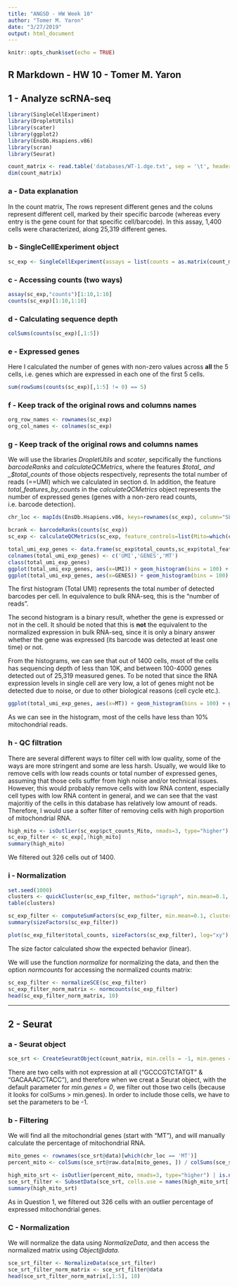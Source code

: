 ```yaml
---
title: "ANGSD - HW Week 10"
author: "Tomer M. Yaron"
date: "3/27/2019"
output: html_document
---
```


```r
knitr::opts_chunk$set(echo = TRUE)
```

## R Markdown - HW 10 - Tomer M. Yaron

## 1 - Analyze scRNA-seq

```r

library(SingleCellExperiment)
library(DropletUtils)
library(scater)
library(ggplot2)
library(EnsDb.Hsapiens.v86)
library(scran)
library(Seurat)

count_matrix <- read.table('databases/WT-1.dge.txt', sep = '\t', header = TRUE, row.names = 1)
dim(count_matrix)

```

### a - Data explanation

In the count matrix, The rows represent different genes and the coluns represent different cell, marked by their specific barcode (whereas every entry is the gene count for that specific cell/barcode). In this assay, 1,400 cells were characterized, along 25,319 different genes.

### b - SingleCellExperiment object

```r

sc_exp <- SingleCellExperiment(assays = list(counts = as.matrix(count_matrix)))

```

### c - Accessing counts (two ways)

```r

assay(sc_exp,"counts")[1:10,1:10]
counts(sc_exp)[1:10,1:10]

```

### d - Calculating sequence depth

```r

colSums(counts(sc_exp)[,1:5])

```

### e - Expressed genes

Here I calculated the number of genes with non-zero values across **all** the 5 cells, i.e. genes which are expressed in each one of the first 5 cells.

```r

sum(rowSums(counts(sc_exp)[,1:5] != 0) == 5)

```

### f - Keep track of the original rows and columns names

```r

org_row_names <- rownames(sc_exp)
org_col_names <- colnames(sc_exp)

```

### g - Keep track of the original rows and columns names

We will use the libraries _DropletUtils_ and _scater_, sepcifically the functions _barcodeRanks_ and _calculateQCMetrics_, where the features _$total_ and _$total\_counts_ of those objects respectively, represents the total number of reads (==UMI) which we calculated in section d. In addition, the feature _total\_features\_by\_counts_ in the _calculateQCMetrics_ object represents the number of expressed genes (genes with a non-zero read counts, i.e. barcode detection).

```r

chr_loc <- mapIds(EnsDb.Hsapiens.v86, keys=rownames(sc_exp), column="SEQNAME", keytype="GENENAME")

bcrank <- barcodeRanks(counts(sc_exp))
sc_exp <- calculateQCMetrics(sc_exp, feature_controls=list(Mito=which(chr_loc=="MT")))

total_umi_exp_genes <- data.frame(sc_exp$total_counts,sc_exp$total_features_by_counts,sc_exp$pct_counts_Mito)
colnames(total_umi_exp_genes) <- c('UMI','GENES','MT')
class(total_umi_exp_genes)
ggplot(total_umi_exp_genes, aes(x=UMI)) + geom_histogram(bins = 100) + ggtitle("Total UMI Counts") + ylab("Cells") + theme(plot.title = element_text(hjust = 0.5))
ggplot(total_umi_exp_genes, aes(x=GENES)) + geom_histogram(bins = 100) + ggtitle("Total Expressed Genes") + ylab("Cells") + theme(plot.title = element_text(hjust = 0.5))

```

The first histogram (Total UMI) represents the total number of detected barcodes per cell. In equivalence to bulk RNA-seq, this is the "number of reads".

The second histogram is a binary result, whether the gene is expressed or not in the cell. It should be noted that this is **not** the equivalent to the normalized expression in bulk RNA-seq, since it is only a binary answer whether the gene was expressed (its barcode was detected at least one time) or not.

From the histograms, we can see that out of 1400 cells, msot of the cells has sequencing depth of less than 10K, and between 100-4000 genes detected out of 25,319 measured genes. To be noted that since the RNA expression levels in single cell are very low, a lot of genes might not be detected due to noise, or due to other biological reasons (cell cycle etc.).

```r

ggplot(total_umi_exp_genes, aes(x=MT)) + geom_histogram(bins = 100) + ggtitle("Mitochondrial Genes") + xlab("% Mitochondrial Genes Reads") + ylab("Cells") + theme(plot.title = element_text(hjust = 0.5))

```

As we can see in the histogram, most of the cells have less than 10% mitochondrial reads.

### h - QC filtration

There are several different ways to filter cell with low quality, some of the ways are more stringent and some are less harsh. Usually, we would like to remove cells with low reads counts or total number of expressed genes, assuming that those cells suffer from high noise and/or technical issues. However, this would probably remove cells with low RNA content, especially cell types with low RNA content in general, and we can see that the vast majoritiy of the cells in this database has relatively low amount of reads. Therefore, I would use a softer filter of removing cells with high proportion of mitochondrial RNA.

```r

high_mito <- isOutlier(sc_exp$pct_counts_Mito, nmads=3, type="higher") | is.na(sc_exp$pct_counts_Mito)
sc_exp_filter <- sc_exp[,!high_mito]
summary(high_mito)

```

We filtered out 326 cells out of 1400.

### i - Normalization

```r

set.seed(1000)
clusters <- quickCluster(sc_exp_filter, method="igraph", min.mean=0.1, irlba.args=list(maxit=1000))
table(clusters)

sc_exp_filter <- computeSumFactors(sc_exp_filter, min.mean=0.1, cluster=clusters)
summary(sizeFactors(sc_exp_filter))

plot(sc_exp_filter$total_counts, sizeFactors(sc_exp_filter), log="xy")

```

The size factor calculated show the expected behavior (linear).

We will use the function _normalize_ for normalizing the data, and then the option _normcounts_ for accessing the normalized counts matrix:

```r

sc_exp_filter <- normalizeSCE(sc_exp_filter)
sc_exp_filter_norm_matrix <- normcounts(sc_exp_filter)
head(sc_exp_filter_norm_matrix, 10)

```

______________________________________________________________________

## 2 - Seurat

### a - Seurat object

```r

sce_srt <- CreateSeuratObject(count_matrix, min.cells = -1, min.genes = -1)

```

There are two cells with not expression at all ("GCCCGTCTATGT" & "GACAAACCTACC"), and therefore when we creat a Seurat object, with the default parameter for _min.genes = 0_, we filter out those two cells (because it looks for colSums > min.genes). In order to include those cells, we have to set the parameters to be -1.

### b - Filtering

We will find all the mitochondrial genes (start with "MT"), and will manually calculate the percentage of mitochondrial RNA.

```r

mito_genes <- rownames(sce_srt@data)[which(chr_loc == 'MT')]
percent_mito <- colSums(sce_srt@raw.data[mito_genes, ]) / colSums(sce_srt@raw.data)

high_mito_srt <- isOutlier(percent_mito, nmads=3, type="higher") | is.na(percent_mito)
sce_srt_filter <- SubsetData(sce_srt, cells.use = names(high_mito_srt[!high_mito_srt]))
summary(high_mito_srt)

```

As in Question 1, we filtered out 326 cells with an outlier percentage of expressed mitochondrial genes.

### C - Normalization

We will normalize the data using _NormalizeData_, and then access the  normalized matrix using _Object@data_.

```r

sce_srt_filter <- NormalizeData(sce_srt_filter)
sce_srt_filter_norm_matrix <- sce_srt_filter@data
head(sce_srt_filter_norm_matrix[,1:5], 10)

```

